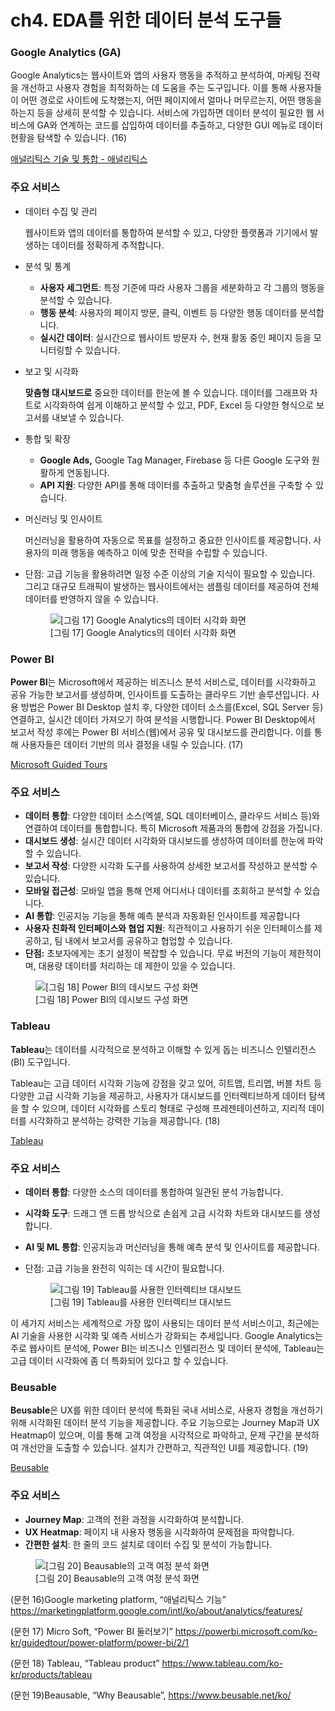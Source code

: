 # ch4. EDA를 위한 데이터 분석 도구들

### Google Analytics (GA)

Google Analytics는 웹사이트와 앱의 사용자 행동을 추적하고 분석하여, 마케팅 전략을 개선하고 사용자 경험을 최적화하는 데 도움을 주는 도구입니다. 이를 통해 사용자들이 어떤 경로로 사이트에 도착했는지, 어떤 페이지에서 얼마나 머무르는지, 어떤 행동을 하는지 등을 상세히 분석할 수 있습니다. 서비스에 가입하면 데이터 분석이 필요한 웹 서비스에 GA와 연계하는 코드를 삽입하여 데이터를 추출하고, 다양한 GUI 메뉴로 데이터 현황을 탐색할 수 있습니다. (16)

[애널리틱스 기술 및 통합 - 애널리틱스](https://marketingplatform.google.com/intl/ko/about/analytics/features/)

### 주요 서비스

-   데이터 수집 및 관리

    웹사이트와 앱의 데이터를 통합하여 분석할 수 있고, 다양한 플랫폼과 기기에서 발생하는 데이터를 정확하게 추적합니다.

-   분석 및 통계

    -   **사용자 세그먼트**: 특정 기준에 따라 사용자 그룹을 세분화하고 각 그룹의 행동을 분석할 수 있습니다.
    -   **행동 분석**: 사용자의 페이지 방문, 클릭, 이벤트 등 다양한 행동 데이터를 분석합니다.
    -   **실시간 데이터**: 실시간으로 웹사이트 방문자 수, 현재 활동 중인 페이지 등을 모니터링할 수 있습니다.

-   보고 및 시각화

    **맞춤형 대시보드로** 중요한 데이터를 한눈에 볼 수 있습니다. 데이터를 그래프와 차트로 시각화하여 쉽게 이해하고 분석할 수 있고, PDF, Excel 등 다양한 형식으로 보고서를 내보낼 수 있습니다.

-   통합 및 확장

    -   **Google Ads,** Google Tag Manager, Firebase 등 다른 Google 도구와 원활하게 연동됩니다.
    -   **API 지원**: 다양한 API를 통해 데이터를 추출하고 맞춤형 솔루션을 구축할 수 있습니다.

-   머신러닝 및 인사이트

    머신러닝을 활용하여 자동으로 목표를 설정하고 중요한 인사이트를 제공합니다. 사용자의 미래 행동을 예측하고 이에 맞춘 전략을 수립할 수 있습니다.

-   단점: 고급 기능을 활용하려면 일정 수준 이상의 기술 지식이 필요할 수 있습니다. 그리고 대규모 트래픽이 발생하는 웹사이트에서는 샘플링 데이터를 제공하여 전체 데이터를 반영하지 않을 수 있습니다.

    ![\[그림 17\] Google Analytics의 데이터 시각화 화면](ch4%20EDA를%20위한%20데이터%20분석%20도구들/1.png)

### Power BI

**Power BI**는 Microsoft에서 제공하는 비즈니스 분석 서비스로, 데이터를 시각화하고 공유 가능한 보고서를 생성하며, 인사이트를 도출하는 클라우드 기반 솔루션입니다. 사용 방법은 Power BI Desktop 설치 후, 다양한 데이터 소스를(Excel, SQL Server 등) 연결하고, 실시간 데이터 가져오기 하여 분석을 시행합니다. Power BI Desktop에서 보고서 작성 후에는 Power BI 서비스(웹)에서 공유 및 대시보드를 관리합니다. 이를 통해 사용자들은 데이터 기반의 의사 결정을 내릴 수 있습니다. (17)

[Microsoft Guided Tours](https://powerbi.microsoft.com/ko-kr/guidedtour/power-platform/power-bi/2/1)

### 주요 서비스

-   **데이터 통합**: 다양한 데이터 소스(엑셀, SQL 데이터베이스, 클라우드 서비스 등)와 연결하여 데이터를 통합합니다. 특히 Microsoft 제품과의 통합에 강점을 가집니다.
-   **대시보드 생성**: 실시간 데이터 시각화와 대시보드를 생성하여 데이터를 한눈에 파악할 수 있습니다.
-   **보고서 작성**: 다양한 시각화 도구를 사용하여 상세한 보고서를 작성하고 분석할 수 있습니다.
-   **모바일 접근성**: 모바일 앱을 통해 언제 어디서나 데이터를 조회하고 분석할 수 있습니다.
-   **AI 통합**: 인공지능 기능을 통해 예측 분석과 자동화된 인사이트를 제공합니다
-   **사용자 친화적 인터페이스와 협업 지원**: 직관적이고 사용하기 쉬운 인터페이스를 제공하고, 팀 내에서 보고서를 공유하고 협업할 수 있습니다.
-   **단점:** 초보자에게는 초기 설정이 복잡할 수 있습니다. 무료 버전의 기능이 제한적이며, 대용량 데이터를 처리하는 데 제한이 있을 수 있습니다.

![\[그림 18\] Power BI의 데시보드 구성 화면](ch4%20EDA를%20위한%20데이터%20분석%20도구들/2.png)

### Tableau

**Tableau**는 데이터를 시각적으로 분석하고 이해할 수 있게 돕는 비즈니스 인텔리전스(BI) 도구입니다.

Tableau는 고급 데이터 시각화 기능에 강점을 갖고 있어, 히트맵, 트리맵, 버블 차트 등 다양한 고급 시각화 기능을 제공하고, 사용자가 대시보드를 인터렉티브하게 데이터 탐색을 할 수 있으며, 데이터 시각화를 스토리 형태로 구성해 프레젠테이션하고, 지리적 데이터를 시각화하고 분석하는 강력한 기능을 제공합니다. (18)

[Tableau](https://www.tableau.com/ko-kr/products/tableau)

### 주요 서비스

-   **데이터 통합**: 다양한 소스의 데이터를 통합하여 일관된 분석 가능합니다.

-   **시각화 도구**: 드래그 앤 드롭 방식으로 손쉽게 고급 시각화 차트와 대시보드를 생성합니다.

-   **AI 및 ML 통합**: 인공지능과 머신러닝을 통해 예측 분석 및 인사이트를 제공합니다.

-   단점: 고급 기능을 완전히 익히는 데 시간이 필요합니다.

    ![\[그림 19\] Tableau를 사용한 인터렉티브 대시보드](ch4%20EDA를%20위한%20데이터%20분석%20도구들/3.png)

이 세가지 서비스는 세계적으로 가장 많이 사용되는 데이터 분석 서비스이고, 최근에는 AI 기술을 사용한 시각화 및 예측 서비스가 강화되는 추세입니다. Google Analytics는 주로 웹사이트 분석에, Power BI는 비즈니스 인텔리전스 및 데이터 분석에, Tableau는 고급 데이터 시각화에 좀 더 특화되어 있다고 할 수 있습니다.

### Beusable

**Beusable**은 UX를 위한 데이터 분석에 특화된 국내 서비스로, 사용자 경험을 개선하기 위해 시각화된 데이터 분석 기능을 제공합니다. 주요 기능으로는 Journey Map과 UX Heatmap이 있으며, 이를 통해 고객 여정을 시각적으로 파악하고, 문제 구간을 분석하여 개선안을 도출할 수 있습니다. 설치가 간편하고, 직관적인 UI를 제공합니다. (19)

[Beusable](https://www.beusable.net/ko/)

### 주요 서비스

-   **Journey Map**: 고객의 전환 과정을 시각화하여 분석합니다.
-   **UX Heatmap**: 페이지 내 사용자 행동을 시각화하여 문제점을 파악합니다.
-   **간편한 설치**: 한 줄의 코드 설치로 데이터 수집 및 분석이 가능합니다.

![\[그림 20\] Beausable의 고객 여정 분석 화면](ch4%20EDA를%20위한%20데이터%20분석%20도구들/4.png)

(문헌 16)Google marketing platform, “애널리틱스 기능” <https://marketingplatform.google.com/intl/ko/about/analytics/features/>

(문헌 17) Micro Soft, “Power BI 둘러보기” <https://powerbi.microsoft.com/ko-kr/guidedtour/power-platform/power-bi/2/1>

(문헌 18) Tableau, “Tableau product” <https://www.tableau.com/ko-kr/products/tableau>

(문헌 19)Beausable, “Why Beausable”, <https://www.beusable.net/ko/>
